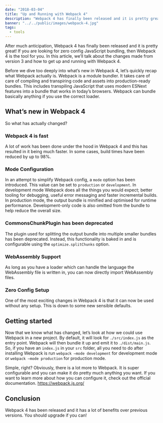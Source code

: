 ```yaml
---
date: "2018-03-04"
title: "Up and Running with Webpack 4"
description: "Webpack 4 has finally been released and it is pretty great! If you are looking for zero config JavaScript bundling, then Webpack 4 is the tool for you!"
banner: "../../public/images/webpack-4.jpg"
tags:
  - tools
---
```


After much anticipation, Webpack 4 has finally been released and it is pretty great! If you are looking for zero config JavaScript bundling, then Webpack 4 is the tool for you. In this article, we’ll talk about the changes made from version 3 and how to get up and running with Webpack 4.

Before we dive too deeply into what’s new in Webpack 4, let’s quickly recap what Webpack actually is. Webpack is a module bundler. It takes care of care of compiling and transpiring code and assets into production-ready bundles. This includes transpiling JavaScript that uses modern ESNext features into a bundle that works in today’s browsers. Webpack can bundle basically anything if you use the correct loader.

## What’s new in Webpack 4

So what has actually changed?

### Webpack 4 is fast

A lot of work has been done under the hood in Webpack 4 and this has resulted in it being much faster. In some cases, build times have been reduced by up to 98%.

### Mode Configuration

In an attempt to simplify Webpack config, a `mode` option has been introduced. This value can be set to `production` or `development`. In development mode Webpack does all the things you would expect; better tooling for debugging, useful error messaging and faster incremental builds. In production mode, the output bundle is minified and optimised for runtime performance. Development-only code is also omitted from the bundle to help reduce the overall size.

### CommonsChunkPlugin has been deprecated

The plugin used for splitting the output bundle into multiple smaller bundles has been deprecated. Instead, this functionality is baked in and is configurable using the `optimize.splitChunks` option.

### WebAssembly Support

As long as you have a loader which can handle the language the WebAssembly file is written in, you can now directly import WebAssembly files.

### Zero Config Setup

One of the most exciting changes in Webpack 4 is that it can now be used without any setup. This is down to some new sensible defaults.

## Getting started

Now that we know what has changed, let’s look at how we could use Webpack in a new project. By default, it will look for `./src/index.js` as the entry point. Webpack will then bundle it up and emit it to `./dist/main.js`. So, if you have an `index.js` in your `src` folder, all you need to do after installing Webpack is run `webpack –mode development` for development mode or `webpack –mode production` for production mode.

Simple, right? Obviously, there is a lot more to Webpack. It is super configurable and you can make it do pretty much anything you want. If you want to learn more about how you can configure it, check out the official documentation. https://webpack.js.org/

## Conclusion

Webpack 4 has been released and it has a lot of benefits over previous versions. You should upgrade if you can!
